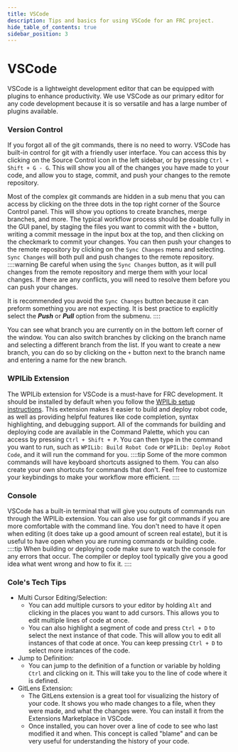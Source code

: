 ```yaml
---
title: VSCode
description: Tips and basics for using VSCode for an FRC project.
hide_table_of_contents: true
sidebar_position: 3
---
```


# VSCode
VSCode is a lightweight development editor that can be equipped with plugins to enhance productivity. We use VSCode as our primary editor for any code development because it is so versatile and has a large number of plugins available.

### Version Control
If you forgot all of the git commands, there is no need to worry. VSCode has built-in control for git with a friendly user interface. You can access this by clicking on the Source Control icon in the left sidebar, or by pressing `Ctrl + Shift + G - G`. This will show you all of the changes you have made to your code, and allow you to stage, commit, and push your changes to the remote repository.

Most of the complex git commands are hidden in a sub menu that you can access by clicking on the three dots in the top right corner of the Source Control panel. This will show you options to create branches, merge branches, and more. The typical workflow process should be doable fully in the GUI panel, by staging the files you want to commit with the `+` button, writing a commit message in the input box at the top, and then clicking on the checkmark to commit your changes. You can then push your changes to the remote repository by clicking on the `Sync Changes` menu and selecting. `Sync Changes` will both pull and push changes to the remote repository.
::::warning
Be careful when using the `Sync Changes` button, as it will pull changes from the remote repository and merge them with your local changes. If there are any conflicts, you will need to resolve them before you can push your changes.

It is recommended you avoid the `Sync Changes` button because it can preform something you are not expecting. It is best practice to explicitly select the ***Push*** or ***Pull*** option from the submenu.
::::

You can see what branch you are currently on in the bottom left corner of the window. You can also switch branches by clicking on the branch name and selecting a different branch from the list. If you want to create a new branch, you can do so by clicking on the `+` button next to the branch name and entering a name for the new branch.

### WPILib Extension
The WPILib extension for VSCode is a must-have for FRC development. It should be installed by default when you follow the [WPILib setup instructions](https://docs.wpilib.org/en/stable/docs/zero-to-robot/step-2/wpilib-setup.html). This extension makes it easier to build and deploy robot code, as well as providing helpful features like code completion, syntax highlighting, and debugging support. All of the commands for building and deploying code are available in the Command Palette, which you can access by pressing `Ctrl + Shift + P`. You can then type in the command you want to run, such as `WPILib: Build Robot Code` or `WPILib: Deploy Robot Code`, and it will run the command for you.
::::tip
Some of the more common commands will have keyboard shortcuts assigned to them. You can also create your own shortcuts for commands that don't. Feel free to customize your keybindings to make your workflow more efficient.
::::

### Console
VSCode has a built-in terminal that will give you outputs of commands run through the WPILib extension. You can also use for git commands if you are more comfortable with the command line. You don't need to have it open when editing (it does take up a good amount of screen real estate), but it is useful to have open when you are running commands or building code.
::::tip
When building or deploying code make sure to watch the console for any errors that occur. The compiler or deploy tool typically give you a good idea what went wrong and how to fix it.
::::

### Cole's Tech Tips
- Multi Cursor Editing/Selection:
    - You can add multiple cursors to your editor by holding `Alt` and clicking in the places you want to add cursors. This allows you to edit multiple lines of code at once.
    - You can also highlight a segment of code and press `Ctrl + D` to select the next instance of that code. This will allow you to edit all instances of that code at once. You can keep pressing `Ctrl + D` to select more instances of the code.
- Jump to Definition:
    - You can jump to the definition of a function or variable by holding `Ctrl` and clicking on it. This will take you to the line of code where it is defined.
- GitLens Extension:
    - The GitLens extension is a great tool for visualizing the history of your code. It shows you who made changes to a file, when they were made, and what the changes were. You can install it from the Extensions Marketplace in VSCode.
    - Once installed, you can hover over a line of code to see who last modified it and when. This concept is called "blame" and can be very useful for understanding the history of your code.